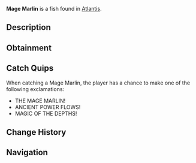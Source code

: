 {{FishInfobox
|image          = Mage Marlin.png
|rarity         = Legendary
|sea            = First Sea
|location       = [[Atlantis]]
|sublocation    = 
|sources        = Fishing Rod
|radar_location = 
|xp             = 1200
|weather        = Clear
|time           = Night
|season         = 
|bait           = Fish Head
|base_weight    = 200
|base_value     = 2500
|weight_range   = 100
|base_chance    = 1
|base_resil     = 20
}}
'''Mage Marlin''' is a {{Rarity|Legendary}} fish found in [[Atlantis]].

== Description ==
{{Description|Masters of aquatic magic, these mystical marlins channel the ethereal energies of the abyss through their sword-like bills. Their presence can cause surges of magical power in ancient ruins.|Bestiary Entry}}

== Obtainment ==
{{Description|Ethereal Abyss Pool|Bestiary Hint}}
{{Fish Availability|
Atlantis/Ethereal Abyss
|top_rods      = 
Leviathan's Fang Rod\41662.55\169269.9;
Free Spirit Rod\37443.49\171892.91;
Trident Rod\34723.18\159703.17;
Great Rod of Oscar\33084.57\95180;
Ethereal Prism Rod\31576.68\103771.9;
Resourceful Rod\24106.16\80038.06;
Destiny Rod\25107.1\84825.98;
No-Life Rod\30226.1\124852.3;
Azure Of Lagoon\29708.58\120100.5;
Lucky Rod\17179.86\76365.05;
Fungal Rod\19568.29\85063.61;
Antler Rod\17316.53\74035.49;
Astralhook Rod\31532.04\99749.34;
Seraphic Rod\30260.18\106757.17;
Rod Of The Forgotten Fang\28215.58\98718.56;
Challenger's Rod\27151.69\97693.75;
Blazebringer Rod\26024.66\94714.12;
Rod Of The Depths\25201.09\87045.52;
Rod Of The Exalted One\25016.5\87031.46;
Zeus Rod\24497.63\89290.85;
Verdant Shear Rod\24076.63\90008.24;
Depthseeker Rod\22081.7\83981.59;
Avalanche Rod\19842.6\75573.43;
Volcanic Rod\19087.97\70565.15;
Steady Rod\6272.97\27297.08
|recommended   = Trident Rod
}}

== Catch Quips ==
When catching a Mage Marlin, the player has a chance to make one of the following exclamations:
* THE MAGE MARLIN!
* ANCIENT POWER FLOWS!
* MAGIC OF THE DEPTHS!

== Change History ==
{{Change History|{{subst:Current Version}}}}

== Navigation ==
{{Fish Navbox|Atlantis}}